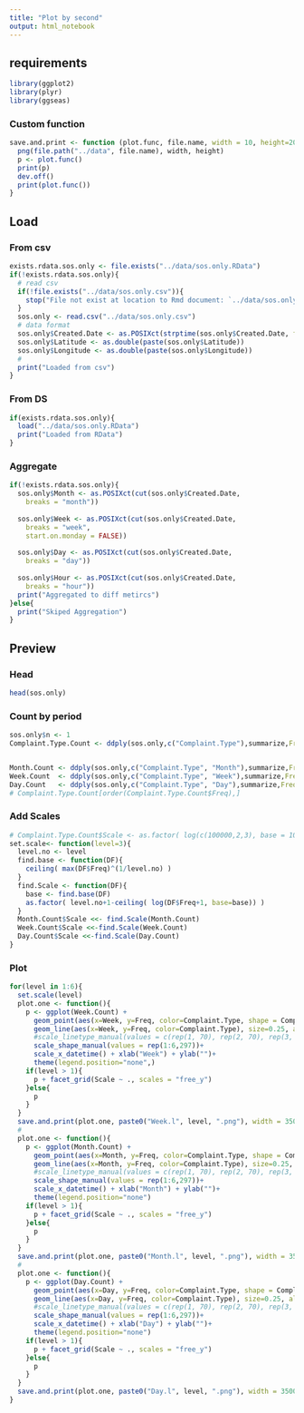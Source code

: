 ```yaml
---
title: "Plot by second"
output: html_notebook
---
```


## requirements

```r
library(ggplot2) 
library(plyr)
library(ggseas)
```
### Custom function
```r
save.and.print <- function (plot.func, file.name, width = 10, height=20){
  png(file.path("../data", file.name), width, height)
  p <- plot.func()
  print(p)
  dev.off()
  print(plot.func())
}
```
## Load
### From csv
```r
exists.rdata.sos.only <- file.exists("../data/sos.only.RData")
if(!exists.rdata.sos.only){
  # read csv
  if(!file.exists("../data/sos.only.csv")){
    stop("File not exist at location to Rmd document: `../data/sos.only.csv`")
  }
  sos.only <- read.csv("../data/sos.only.csv")
  # data format
  sos.only$Created.Date <- as.POSIXct(strptime(sos.only$Created.Date, format = "%m/%d/%Y %I:%M:%S %p")) 
  sos.only$Latitude <- as.double(paste(sos.only$Latitude))
  sos.only$Longitude <- as.double(paste(sos.only$Longitude))
  #
  print("Loaded from csv")
}

```

### From DS

```r
if(exists.rdata.sos.only){
  load("../data/sos.only.RData")
  print("Loaded from RData")
}
```

### Aggregate
```r
if(!exists.rdata.sos.only){
  sos.only$Month <- as.POSIXct(cut(sos.only$Created.Date,
    breaks = "month"))
  
  sos.only$Week <- as.POSIXct(cut(sos.only$Created.Date,
    breaks = "week",
    start.on.monday = FALSE))
  
  sos.only$Day <- as.POSIXct(cut(sos.only$Created.Date,
    breaks = "day"))
  
  sos.only$Hour <- as.POSIXct(cut(sos.only$Created.Date,
    breaks = "hour"))
  print("Aggregated to diff metircs")
}else{
  print("Skiped Aggregation")
}
```

## Preview
### Head

```r
head(sos.only)
```
### Count by period
```r
sos.only$n <- 1
Complaint.Type.Count <- ddply(sos.only,c("Complaint.Type"),summarize,Freq=length(n))


Month.Count <- ddply(sos.only,c("Complaint.Type", "Month"),summarize,Freq=length(n))
Week.Count  <- ddply(sos.only,c("Complaint.Type", "Week"),summarize,Freq=length(n))
Day.Count   <- ddply(sos.only,c("Complaint.Type", "Day"),summarize,Freq=length(n))
# Complaint.Type.Count[order(Complaint.Type.Count$Freq),] 
```
### Add Scales
```r
# Complaint.Type.Count$Scale <- as.factor( log(c(100000,2,3), base = 108) )
set.scale<- function(level=3){
  level.no <- level
  find.base <- function(DF){
    ceiling( max(DF$Freq)^(1/level.no) )
  }
  find.Scale <- function(DF){
    base <- find.base(DF)
    as.factor( level.no+1-ceiling( log(DF$Freq+1, base=base)) )
  }
  Month.Count$Scale <<- find.Scale(Month.Count)
  Week.Count$Scale <<-find.Scale(Week.Count)
  Day.Count$Scale <<-find.Scale(Day.Count)
}

```


### Plot
```r
for(level in 1:6){
  set.scale(level)
  plot.one <- function(){
    p <- ggplot(Week.Count) + 
      geom_point(aes(x=Week, y=Freq, color=Complaint.Type, shape = Complaint.Type), size=1, alpha=1/2)+
      geom_line(aes(x=Week, y=Freq, color=Complaint.Type), size=0.25, alpha=1/2)+
      #scale_linetype_manual(values = c(rep(1, 70), rep(2, 70), rep(3, 70), rep(4, 70), rep(5, 70)))+
      scale_shape_manual(values = rep(1:6,297))+
      scale_x_datetime() + xlab("Week") + ylab("")+
      theme(legend.position="none",)
    if(level > 1){
      p + facet_grid(Scale ~ ., scales = "free_y") 
    }else{
      p
    }
  }
  save.and.print(plot.one, paste0("Week.l", level, ".png"), width = 3500, height=2500)
  #
  plot.one <- function(){
    p <- ggplot(Month.Count) + 
      geom_point(aes(x=Month, y=Freq, color=Complaint.Type, shape = Complaint.Type), size=1, alpha=1/2)+
      geom_line(aes(x=Month, y=Freq, color=Complaint.Type), size=0.25, alpha=1/2)+
      #scale_linetype_manual(values = c(rep(1, 70), rep(2, 70), rep(3, 70), rep(4, 70), rep(5, 70)))+
      scale_shape_manual(values = rep(1:6,297))+
      scale_x_datetime() + xlab("Month") + ylab("")+
      theme(legend.position="none")
    if(level > 1){
      p + facet_grid(Scale ~ ., scales = "free_y") 
    }else{
      p
    }
  }
  save.and.print(plot.one, paste0("Month.l", level, ".png"), width = 3500, height=2500)
  #
  plot.one <- function(){
    p <- ggplot(Day.Count) + 
      geom_point(aes(x=Day, y=Freq, color=Complaint.Type, shape = Complaint.Type), size=1, alpha=1/2)+
      geom_line(aes(x=Day, y=Freq, color=Complaint.Type), size=0.25, alpha=1/2)+
      #scale_linetype_manual(values = c(rep(1, 70), rep(2, 70), rep(3, 70), rep(4, 70), rep(5, 70)))+
      scale_shape_manual(values = rep(1:6,297))+
      scale_x_datetime() + xlab("Day") + ylab("")+
      theme(legend.position="none")
    if(level > 1){
      p + facet_grid(Scale ~ ., scales = "free_y") 
    }else{
      p
    }
  }
  save.and.print(plot.one, paste0("Day.l", level, ".png"), width = 3500, height=2500)
}


```


